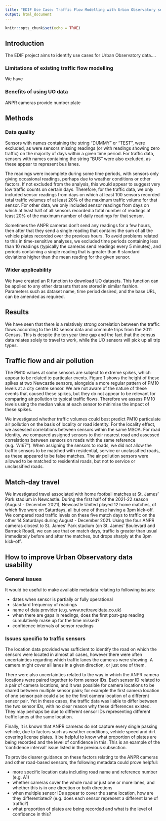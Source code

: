 ```yaml
---
title: "EDIF Use Case: Traffic Flow Modelling with Urban Observatory sensor data"
output: html_document
---
```


```r
knitr::opts_chunk$set(echo = TRUE)
```

## Introduction

The EDIF project aims to identify use cases for Urban Observatory data....

### Limitations of existing traffic flow modelling

We have 

### Benefits of using UO data

ANPR cameras provide number plate

## Methods

### Data quality

Sensors with names containing the string "DUMMY" or "TEST", were excluded, as were sensors missing readings (or with readings showing zero traffic) on the majority of days within a given time period. 
For traffic data, sensors with names containing the string "BUS" were also excluded, as these appear to represent bus lanes.

The readings were incomplete during some time periods, with sensors only giving occasional readings, perhaps due to weather conditions or other factors.
If not excluded from the analysis, this would appear to suggest very low traffic counts on certain days.
Therefore, for the traffic data, we only included sensor readings from days on which at least 100 sensors recorded total traffic volumes of at least 20% of the maximum traffic volume for that sensor.
For other data, we only included sensor readings from days on which at least half of all sensors recorded a total number of readings at least 20% of the maximum number of daily readings for that sensor.

Sometimes the ANPR cameras don't send any readings for a few hours, then after that they send a single reading that contains the sum of all the vehicle plates recorded over the previous hours. 
To avoid problems related to this in time-sensitive analyses, we excluded time periods containing less than 10 readings (typically the cameras send readings every 5 minutes), and periods containing a single reading that is greater than 6 standard deviations higher than the mean reading for the given sensor.

### Wider applicability

We have created an R function to download UO datasets. 
This function can be applied to any other datasets that are stored in similar fashion.
Parameters such as dataset name, time period desired, and the base URL, can be amended as required.

## Results

We have seen that there is a relatively strong correlation between the traffic flows according to the UO sensor data and commute trips from the 2011 Census.
This is despite the ten year time gap and the fact that the census data relates solely to travel to work, while the UO sensors will pick up all trip types. 

## Traffic flow and air pollution

The PM10 values at some sensors are subject to extreme spikes, which appear to be related to particular events. 
Figure 1 shows the height of these spikes at two Newcastle sensors, alongside a more regular pattern of PM10 levels at a city centre sensor.
We are not aware of the nature of these events that caused these spikes, but they do not appear to be relevant for comparing air pollution to typical traffic flows.
Therefore we assess PM10 levels using the median value at each sensor to minimise the impact of these spikes.

We investigated whether traffic volumes could best predict PM10 particulate air pollution on the basis of locality or road identity. 
For the locality effect, we assessed correlations between sensors within the same MSOA.
For road identity, we compared assigned sensors to their nearest road and assessed correlations between sensors on roads with the same reference (e.g. "A167").
When assigning the sensors to roads, we did not allow the traffic sensors to be matched with residential, service or unclassified roads, as these appeared to be false matches.
The air pollution sensors were allowed to be matched to residential roads, but not to service or unclassified roads.

## Match-day travel

We investigated travel associated with home football matches at St. James' Park stadium in Newcastle.
During the first half of the 2021-22 season (August - December 2021), Newcastle United played 12 home matches, of which five were on Saturdays, all but one of these having a 3pm kick-off.
We compared road traffic levels on these five match days to traffic on the other 14 Saturdays during August - December 2021.
Using the four ANPR cameras closest to St. James' Park stadium (on St. James' Boulevard and Barrack Road), we can see that on match days, traffic is greater than usual immediately before and after the matches, but drops sharply at the 3pm kick-off.

## How to improve Urban Observatory data usability

### General issues

It would be useful to make available metadata relating to following issues:

- dates when sensor is partially or fully operational
- standard frequency of readings
- name of data provider (e.g. www.nettraveldata.co.uk)
- when there are gaps in readings, does the first post-gap reading cumulatively make up for the time missed?
- confidence intervals of sensor readings

### Issues specific to traffic sensors

The location data provided was sufficient to identify the road on which the sensors were located in almost all cases, however there were often uncertainties regarding which traffic lanes the cameras were showing.
A camera might cover all lanes in a given direction, or just one of them.

There were also uncertainties related to the way in which the ANPR camera locations were paired together to form sensor IDs. 
Each sensor ID related to a pair of camera locations, and it was possible for camera locations to be shared between multiple sensor pairs; for example the first camera location of one sensor pair could also be the first camera location of a different sensor pair.
Yet in these cases, the traffic data was liable to differ between the two sensor IDs, with no clear reason why these differences existed. 
They may perhaps be due to different sensor IDs representing different traffic lanes at the same location.

Finally, it is known that ANPR cameras do not capture every single passing vehicle, due to factors such as weather conditions, vehicle speed and dirt covering license plates.
It be helpful to know what proportion of plates are being recorded and the level of confidence in this. 
This is an example of the 'confidence interval' issue listed in the previous subsection.

To provide clearer guidance on these factors relating to the ANPR cameras and other road-based sensors, the following metadata could prove helpful:

- more specific location data including road name and reference number (e.g. A1)
- whether cameras cover the whole road or just one or more lanes, and whether this is in one direction or both directions
- when multiple sensor IDs appear to cover the same location, how are they differentiated? (e.g. does each sensor represent a different lane of traffic?)
- what proportion of plates are being recorded and what is the level of confidence in this?
